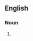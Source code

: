 ==English==

===Noun===
{{en-noun|head=[[exosolar]] [[planet]]}}

# {{alternative form of|exoplanet|lang=en}}

{{topics|en|Types of planets}}
